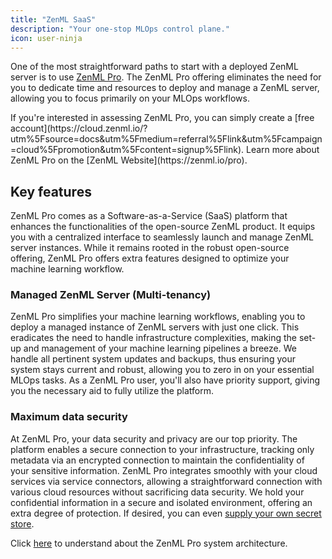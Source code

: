 ```yaml
---
title: "ZenML SaaS"
description: "Your one-stop MLOps control plane."
icon: user-ninja
---
```


One of the most straightforward paths to start with a deployed ZenML server is to use [ZenML Pro](https://zenml.io/pro). The ZenML Pro offering eliminates the need for you to dedicate time and resources to deploy and manage a ZenML server, allowing you to focus primarily on your MLOps workflows.

<Info>
  If you're interested in assessing ZenML Pro, you can simply create a [free account](https://cloud.zenml.io/?utm%5Fsource=docs&utm%5Fmedium=referral%5Flink&utm%5Fcampaign=cloud%5Fpromotion&utm%5Fcontent=signup%5Flink). Learn more about ZenML Pro on the [ZenML Website](https://zenml.io/pro).
</Info>

## Key features

ZenML Pro comes as a Software-as-a-Service (SaaS) platform that enhances the functionalities of the open-source ZenML product. It equips you with a centralized interface to seamlessly launch and manage ZenML server instances. While it remains rooted in the robust open-source offering, ZenML Pro offers extra features designed to optimize your machine learning workflow.

### Managed ZenML Server (Multi-tenancy)

ZenML Pro simplifies your machine learning workflows, enabling you to deploy a managed instance of ZenML servers with just one click. This eradicates the need to handle infrastructure complexities, making the set-up and management of your machine learning pipelines a breeze. We handle all pertinent system updates and backups, thus ensuring your system stays current and robust, allowing you to zero in on your essential MLOps tasks. As a ZenML Pro user, you'll also have priority support, giving you the necessary aid to fully utilize the platform.

### Maximum data security

At ZenML Pro, your data security and privacy are our top priority. The platform enables a secure connection to your infrastructure, tracking only metadata via an encrypted connection to maintain the confidentiality of your sensitive information. ZenML Pro integrates smoothly with your cloud services via service connectors, allowing a straightforward connection with various cloud resources without sacrificing data security. We hold your confidential information in a secure and isolated environment, offering an extra degree of protection. If desired, you can even [supply your own secret store](/latest/versions/0.66.0/getting-started/deploying-zenml/manage-the-deployed-services/custom-secret-stores).

Click [here](/latest/versions/0.66.0/getting-started/zenml-pro/system-architectures) to understand about the ZenML Pro system architecture.

